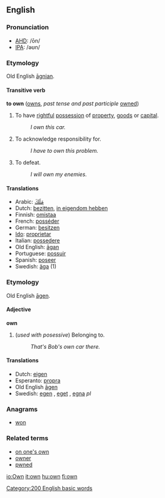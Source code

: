==English==

===Pronunciation===
*[[w:AHD|AHD]]: /ōn/
*[[IPA]]: /əʊn/

===Etymology===
Old English [[agnian|āgnian]].

====Transitive verb====
'''to own''' ([[owns]], ''past tense and past participle'' [[owned]])

#To have [[rightful]] [[possession]] of [[property]], [[goods]] or [[capital]].
#: ''I own this car.''
#To acknowledge responsibility for.
#: ''I have to own this problem.''
#To defeat.
#: ''I will own my enemies.''

====Translations====
{{top}}
*Arabic: [[مَلَكَ]]
*Dutch: [[bezitten]], [[in eigendom hebben]]
*Finnish: [[omistaa]]
*French: [[posséder]]
*German: [[besitzen]]
*[[Ido]]: [[proprietar]]
*Italian: [[possedere]]
*Old English: [[agan|āgan]]
*Portuguese: [[possuir]]
*Spanish: [[poseer]]
*Swedish: [[äga]] (1)
{{bottom}}

===Etymology===
Old English [[agen|āgen]].

====Adjective====
'''own''' {{notcomp}}

# (''used with posessive'') Belonging to.
#: ''That's Bob's own car there.''

====Translations====
{{top}}
*Dutch: [[eigen]]
*Esperanto: [[propra]]
*Old English [[agen|āgen]]
*Swedish: [[egen]] {{c}}, [[eget]] {{n}}, [[egna]] ''pl''
{{bottom}}

===Anagrams===
*[[won]]

===Related terms===
*[[on one's own]]
*[[owner]]
*[[pwned]]

[[Category:200 English basic words]]
[[io:Own]]
[[it:own]]
[[hu:own]]
[[fi:own]]
